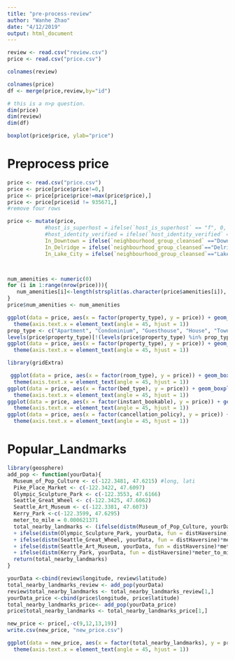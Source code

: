 ```yaml
---
title: "pre-process-review"
author: "Wanhe Zhao"
date: "4/12/2019"
output: html_document
---
```


```r
review <- read.csv("review.csv")
price <- read.csv("price.csv")
```

```r
colnames(review)
```

```r
colnames(price)
df <- merge(price,review,by="id")
```

```r
# this is a n>p question.
dim(price)
dim(review)
dim(df)
```









```r
boxplot(price$price, ylab="price")
```


# Preprocess price
```r
price <- read.csv("price.csv")
price <- price[price$price!=0,]
price <- price[price$price!=max(price$price),]
price <- price[price$id != 935671,]
#remove four rows

price <- mutate(price, 
            #host_is_superhost = ifelse(`host_is_superhost` == "f", 0, 1),
            #host_identity_verified = ifelse(`host_identity_verified` == "f",0, 1),
            In_Downtown = ifelse(`neighbourhood_group_cleansed` =="Downtown", 1, 0),
            In_Delridge = ifelse(`neighbourhood_group_cleansed`=="Delridge", 1, 0),
            In_Lake_City = ifelse(`neighbourhood_group_cleansed`=="Lake City", 1,0))



num_amenities <- numeric(0)
for (i in 1:range(nrow(price))){
   num_amenities[i]<-length(strsplit(as.character(price$amenities[i]), ",")[[1]])
}
price$num_amenities <- num_amenities


```

```r
ggplot(data = price, aes(x = factor(property_type), y = price)) + geom_boxplot() + labs(x = "property_type", y="price") + ylim(0, 600)+
  theme(axis.text.x = element_text(angle = 45, hjust = 1))
prop_type <- c("Apartment", "Condominium", "Guesthouse", "House", "Townhouse", "Serviced apartment", "Guest suite")
levels(price$property_type)[!(levels(price$property_type) %in% prop_type)] <- rep("Other", times=20)
ggplot(data = price, aes(x = factor(property_type), y = price)) + geom_boxplot() + labs(x = "property_type", y="price") + ylim(0, 600)+
  theme(axis.text.x = element_text(angle = 45, hjust = 1))
```




```r
library(gridExtra)

 ggplot(data = price, aes(x = factor(room_type), y = price)) + geom_boxplot() + labs(x = "room_type", y="price") + ylim(0, 500)+
  theme(axis.text.x = element_text(angle = 45, hjust = 1))
ggplot(data = price, aes(x = factor(bed_type), y = price)) + geom_boxplot() + labs(x = "bed_type", y="price") + ylim(0, 500)+
  theme(axis.text.x = element_text(angle = 45, hjust = 1))
ggplot(data = price, aes(x = factor(instant_bookable), y = price)) + geom_boxplot() + labs(x = "instant_bookable", y="price") + ylim(0, 500)+
  theme(axis.text.x = element_text(angle = 45, hjust = 1))
ggplot(data = price, aes(x = factor(cancellation_policy), y = price)) + geom_boxplot() + labs(x = "cancellation_policy", y="price") +
  theme(axis.text.x = element_text(angle = 45, hjust = 1))


```

# Popular_Landmarks

```r
library(geosphere)
add_pop <- function(yourData){
  Museum_of_Pop_Culture <- c(-122.3481, 47.6215) #long, lati
  Pike_Place_Market <- c(-122.3422, 47.6097)
  Olympic_Sculpture_Park <- c(-122.3553, 47.6166)
  Seattle_Great_Wheel <- c(-122.3425, 47.6062)
  Seattle_Art_Museum <- c(-122.3381, 47.6073)
  Kerry_Park <-c(-122.3599, 47.6295)
  meter_to_mile = 0.000621371
  total_nearby_landmarks <- (ifelse(distm(Museum_of_Pop_Culture, yourData, fun = distHaversine)*meter_to_mile <1, 1, 0) + ifelse(distm(Pike_Place_Market, yourData, fun = distHaversine)*meter_to_mile <1, 1, 0)
  + ifelse(distm(Olympic_Sculpture_Park, yourData, fun = distHaversine)*meter_to_mile <1, 1, 0)
  + ifelse(distm(Seattle_Great_Wheel, yourData, fun = distHaversine)*meter_to_mile <1, 1, 0)
  + ifelse(distm(Seattle_Art_Museum, yourData, fun = distHaversine)*meter_to_mile <1, 1, 0)
  + ifelse(distm(Kerry_Park, yourData, fun = distHaversine)*meter_to_mile <1, 1, 0))
  return(total_nearby_landmarks)
}
```

```r
yourData <-cbind(review$longitude, review$latitude)
total_nearby_landmarks_review <- add_pop(yourData)
review$total_nearby_landmarks <- total_nearby_landmarks_review[1,]
yourData_price <-cbind(price$longitude, price$latitude)
total_nearby_landmarks_price<- add_pop(yourData_price)
price$total_nearby_landmarks <- total_nearby_landmarks_price[1,]

```

```r

new_price <- price[,-c(9,12,13,19)]
write.csv(new_price, "new_price.csv")
```


```r
ggplot(data = new_price, aes(x = factor(total_nearby_landmarks), y = price)) + geom_boxplot() + labs(x = "total_nearby_landmarks", y="price") + ylim(0, 500)+
  theme(axis.text.x = element_text(angle = 45, hjust = 1))
```

